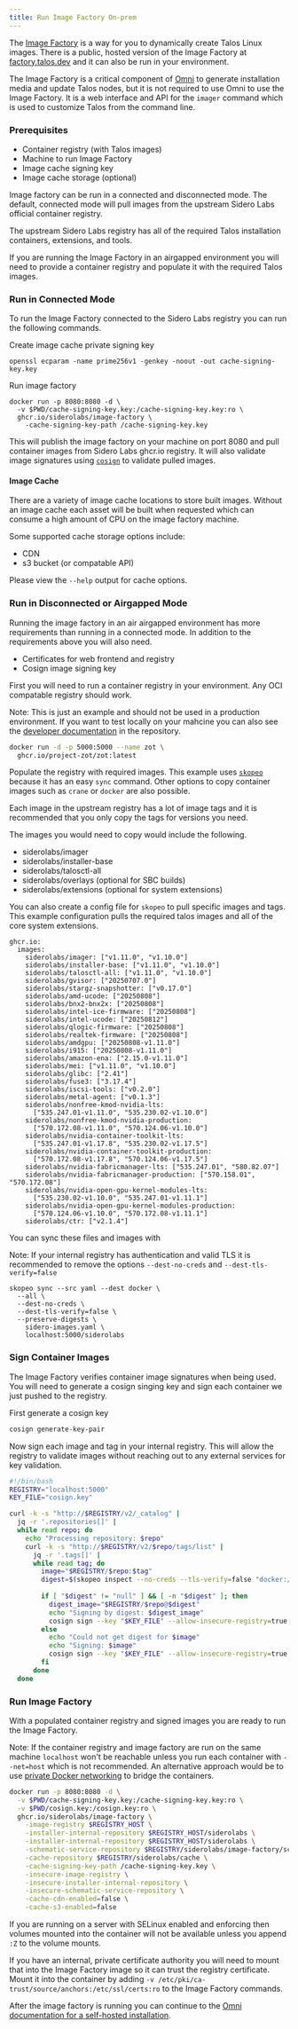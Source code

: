 ```yaml
---
title: Run Image Factory On-prem
---
```


The [Image Factory](https://github.com/siderolabs/image-factory) is a way for you to dynamically create Talos Linux images. There is a public, hosted version of the Image Factory at [factory.talos.dev](https://factory.talos.dev) and it can also be run in your environment.

The Image Factory is a critical component of [Omni](../overview/what-is-omni) to generate installation media and update Talos nodes, but it is not required to use Omni to use the Image Factory. It is a web interface and API for the `imager` command which is used to customize Talos from the command line.

### Prerequisites

* Container registry (with Talos images)
* Machine to run Image Factory
* Image cache signing key
* Image cache storage (optional)

Image factory can be run in a connected and disconnected mode. The default, connected mode will pull images from the upstream Sidero Labs official container registry.

The upstream Sidero Labs registry has all of the required Talos installation containers, extensions, and tools.

If you are running the Image Factory in an airgapped environment you will need to provide a container registry and populate it with the required Talos images.

### Run in Connected Mode

To run the Image Factory connected to the Sidero Labs registry you can run the following commands.

Create image cache private signing key

```shell
openssl ecparam -name prime256v1 -genkey -noout -out cache-signing-key.key
```

Run image factory

```shell
docker run -p 8080:8080 -d \
  -v $PWD/cache-signing-key.key:/cache-signing-key.key:ro \
  ghcr.io/siderolabs/image-factory \
    -cache-signing-key-path /cache-signing-key.key
```

This will publish the image factory on your machine on port 8080 and pull container images from Sidero Labs ghcr.io registry. It will also validate image signatures using [`cosign`](https://edu.chainguard.dev/open-source/sigstore/cosign/an-introduction-to-cosign/) to validate pulled images.

#### Image Cache

There are a variety of image cache locations to store built images. Without an image cache each asset will be built when requested which can consume a high amount of CPU on the image factory machine.

Some supported cache storage options include:

* CDN
* s3 bucket (or compatable API)

Please view the `--help` output for cache options.

### Run in Disconnected or Airgapped Mode

Running the image factory in an air airgapped environment has more requirements than running in a connected mode. In addition to the requirements above you will also need.

* Certificates for web frontend and registry
* Cosign image signing key

First you will need to run a container registry in your environment. Any OCI compatable registry should work.

Note: This is just an example and should not be used in a production environment. If you want to test locally on your mahcine you can also see the [developer documentation](https://github.com/siderolabs/image-factory#air-gapped-mode) in the repository.

```bash
docker run -d -p 5000:5000 --name zot \
  ghcr.io/project-zot/zot:latest
```

Populate the registry with required images. This example uses [`skopeo`](https://github.com/containers/skopeo) because it has an easy `sync` command. Other options to copy container images such as `crane` or `docker` are also possible.

Each image in the upstream registry has a lot of image tags and it is recommended that you only copy the tags for versions you need.

The images you would need to copy would include the following.

* siderolabs/imager
* siderolabs/installer-base
* siderolabs/talosctl-all
* siderolabs/overlays (optional for SBC builds)
* siderolabs/extensions (optional for system extensions)

You can also create a config file for `skopeo` to pull specific images and tags. This example configuration pulls the required talos images and all of the core system extensions.

```
ghcr.io:
  images:
    siderolabs/imager: ["v1.11.0", "v1.10.0"]
    siderolabs/installer-base: ["v1.11.0", "v1.10.0"]
    siderolabs/talosctl-all: ["v1.11.0", "v1.10.0"]
    siderolabs/gvisor: ["20250707.0"]
    siderolabs/stargz-snapshotter: ["v0.17.0"]
    siderolabs/amd-ucode: ["20250808"]
    siderolabs/bnx2-bnx2x: ["20250808"]
    siderolabs/intel-ice-firmware: ["20250808"]
    siderolabs/intel-ucode: ["20250812"]
    siderolabs/qlogic-firmware: ["20250808"]
    siderolabs/realtek-firmware: ["20250808"]
    siderolabs/amdgpu: ["20250808-v1.11.0"]
    siderolabs/i915: ["20250808-v1.11.0"]
    siderolabs/amazon-ena: ["2.15.0-v1.11.0"]
    siderolabs/mei: ["v1.11.0", "v1.10.0"]
    siderolabs/glibc: ["2.41"]
    siderolabs/fuse3: ["3.17.4"]
    siderolabs/iscsi-tools: ["v0.2.0"]
    siderolabs/metal-agent: ["v0.1.3"]
    siderolabs/nonfree-kmod-nvidia-lts:
      ["535.247.01-v1.11.0", "535.230.02-v1.10.0"]
    siderolabs/nonfree-kmod-nvidia-production:
      ["570.172.08-v1.11.0", "570.124.06-v1.10.0"]
    siderolabs/nvidia-container-toolkit-lts:
      ["535.247.01-v1.17.8", "535.230.02-v1.17.5"]
    siderolabs/nvidia-container-toolkit-production:
      ["570.172.08-v1.17.8", "570.124.06-v1.17.5"]
    siderolabs/nvidia-fabricmanager-lts: ["535.247.01", "580.82.07"]
    siderolabs/nvidia-fabricmanager-production: ["570.158.01", "570.172.08"]
    siderolabs/nvidia-open-gpu-kernel-modules-lts:
      ["535.230.02-v1.10.0", "535.247.01-v1.11.1"]
    siderolabs/nvidia-open-gpu-kernel-modules-production:
      ["570.124.06-v1.10.0", "570.172.08-v1.11.1"]
    siderolabs/ctr: ["v2.1.4"]
```

You can sync these files and images with

Note: If your internal registry has authentication and valid TLS it is recommended to remove the options `--dest-no-creds` and `--dest-tls-verify=false`

```
skopeo sync --src yaml --dest docker \
  --all \
  --dest-no-creds \
  --dest-tls-verify=false \
  --preserve-digests \
    sidero-images.yaml \
    localhost:5000/siderolabs
```

### Sign Container Images

The Image Factory verifies container image signatures when being used. You will need to generate a cosign singing key and sign each container we just pushed to the registry.

First generate a cosign key
```bash
cosign generate-key-pair
```

Now sign each image and tag in your internal registry. This will allow the registry to validate images without reaching out to any external services for key validation.

```bash
#!/bin/bash
REGISTRY="localhost:5000"
KEY_FILE="cosign.key"

curl -k -s "http://$REGISTRY/v2/_catalog" |
  jq -r '.repositories[]' |
  while read repo; do
    echo "Processing repository: $repo"
    curl -k -s "http://$REGISTRY/v2/$repo/tags/list" |
      jq -r '.tags[]' |
      while read tag; do
        image="$REGISTRY/$repo:$tag"
        digest=$(skopeo inspect --no-creds --tls-verify=false "docker://$image" 2>/dev/null | jq -r '.Digest')
        
        if [ "$digest" != "null" ] && [ -n "$digest" ]; then
          digest_image="$REGISTRY/$repo@$digest"
          echo "Signing by digest: $digest_image"
          cosign sign --key "$KEY_FILE" --allow-insecure-registry=true "$digest_image" < /dev/tty
        else
          echo "Could not get digest for $image"
          echo "Signing: $image"
          cosign sign --key "$KEY_FILE" --allow-insecure-registry=true "$image" < /dev/tty
        fi
      done
  done
```

### Run Image Factory

With a populated container registry and signed images you are ready to run the Image Factory.

Note: If the container registry and image factory are run on the same machine `localhost` won't be reachable unless you run each container with `--net=host` which is not recommended. An alternative approach would be to use [private Docker networking](https://docs.docker.com/engine/network/) to bridge the containers.

```bash
docker run -p 8080:8080 -d \
  -v $PWD/cache-signing-key.key:/cache-signing-key.key:ro \
  -v $PWD/cosign.key:/cosign.key:ro \
  ghcr.io/siderolabs/image-factory \
    -image-registry $REGISTRY_HOST \
    -installer-internal-repository $REGISTRY_HOST/siderolabs \
    -installer-internal-repository $REGISTRY_HOST/siderolabs \
    -schematic-service-repository $REGISTRY/siderolabs/image-factory/schematic \
    -cache-repository $REGISTRY/siderolabs/cache \
    -cache-signing-key-path /cache-signing-key.key \
    -insecure-image-registry \
    -insecure-installer-internal-repository \
    -insecure-schematic-service-repository \
    -cache-cdn-enabled=false \
    -cache-s3-enabled=false
```

If you are running on a server with SELinux enabled and enforcing then volumes mounted into the container will not be available unless you append `:Z` to the volume mounts.

If you have an internal, private certificate authority you will need to mount that into the Image Factory image so it can trust the registry certificate. Mount it into the container by adding `-v /etc/pki/ca-trust/source/anchors:/etc/ssl/certs:ro` to the Image Factory commands.

After the image factory is running you can continue to the [Omni documentation for a self-hosted installation](./self-hosted/deploy-omni-on-prem).
